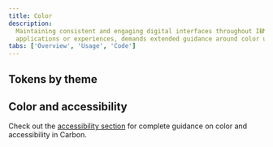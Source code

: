 ```yaml
---
title: Color
description:
  Maintaining consistent and engaging digital interfaces throughout IBM, whether
  applications or experiences, demands extended guidance around color usage.
tabs: ['Overview', 'Usage', 'Code']
---
```



## Tokens by theme

<ColorTokenTable />

## Color and accessibility

Check out the [accessibility section](/guidelines/accessibility/color) for
complete guidance on color and accessibility in Carbon.
